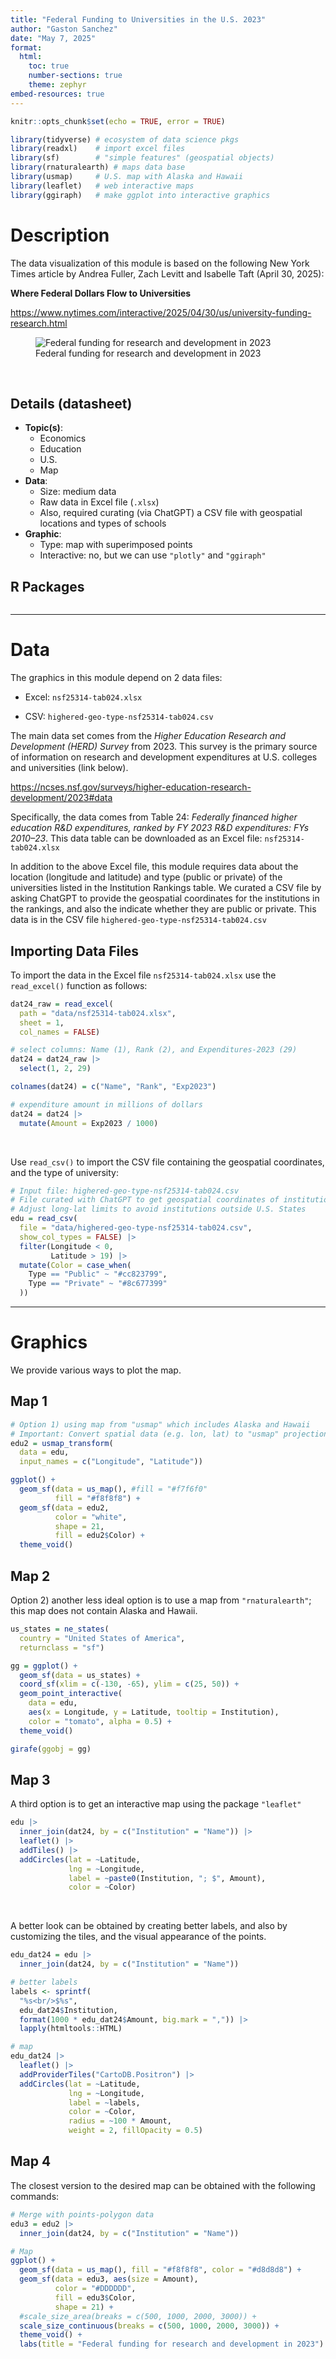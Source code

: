 ```yaml
---
title: "Federal Funding to Universities in the U.S. 2023"
author: "Gaston Sanchez"
date: "May 7, 2025"
format: 
  html:
    toc: true
    number-sections: true
    theme: zephyr
embed-resources: true
---
```


```r
knitr::opts_chunk$set(echo = TRUE, error = TRUE)
```

```r
library(tidyverse) # ecosystem of data science pkgs
library(readxl)    # import excel files
library(sf)        # "simple features" (geospatial objects)
library(rnaturalearth) # maps data base
library(usmap)     # U.S. map with Alaska and Hawaii
library(leaflet)   # web interactive maps
library(ggiraph)   # make ggplot into interactive graphics
```


# Description

The data visualization of this module is based on the following New York Times 
article by Andrea Fuller, Zach Levitt and Isabelle Taft (April 30, 2025):

__Where Federal Dollars Flow to Universities__

<https://www.nytimes.com/interactive/2025/04/30/us/university-funding-research.html>


![Federal funding for research and development in 2023](source/federal-funding-for-research-and-development-2023.png)

\

## Details (datasheet)

- __Topic(s)__: 
  + Economics
  + Education
  + U.S.
  + Map
- __Data__:
  + Size: medium data
  + Raw data in Excel file (`.xlsx`)
  + Also, required curating (via ChatGPT) a CSV file with geospatial locations and types of schools
- __Graphic__:
  + Type: map with superimposed points
  + Interactive: no, but we can use `"plotly"` and `"ggiraph"`


## R Packages

```r
```


-----


# Data

The graphics in this module depend on 2 data files:

- Excel: `nsf25314-tab024.xlsx`

- CSV: `highered-geo-type-nsf25314-tab024.csv`


The main data set comes from the _Higher Education Research and Development (HERD) Survey_
from 2023. This survey is the primary source of information on research and 
development expenditures at U.S. colleges and universities (link below).

<https://ncses.nsf.gov/surveys/higher-education-research-development/2023#data>

Specifically, the data comes from Table 24: 
_Federally financed higher education R&D expenditures, ranked by FY 2023 R&D expenditures: FYs 2010–23_. This data table can be downloaded as an Excel file: `nsf25314-tab024.xlsx`

In addition to the above Excel file, this module requires data about the 
location (longitude and latitude) and type (public or private) of the 
universities listed in the  Institution Rankings table. We curated a CSV file 
by asking ChatGPT to provide the geospatial coordinates for the institutions 
in the rankings, and also the indicate whether they are public or private. 
This data is in the CSV file `highered-geo-type-nsf25314-tab024.csv`


## Importing Data Files

To import the data in the Excel file `nsf25314-tab024.xlsx` use the 
`read_excel()` function as follows:

```r
dat24_raw = read_excel(
  path = "data/nsf25314-tab024.xlsx", 
  sheet = 1, 
  col_names = FALSE)

# select columns: Name (1), Rank (2), and Expenditures-2023 (29)
dat24 = dat24_raw |> 
  select(1, 2, 29)

colnames(dat24) = c("Name", "Rank", "Exp2023")

# expenditure amount in millions of dollars
dat24 = dat24 |> 
  mutate(Amount = Exp2023 / 1000)
```

\

Use `read_csv()` to import the CSV file containing the geospatial coordinates, 
and the type of university:

```r
# Input file: highered-geo-type-nsf25314-tab024.csv
# File curated with ChatGPT to get geospatial coordinates of institutions
# Adjust long-lat limits to avoid institutions outside U.S. States
edu = read_csv(
  file = "data/highered-geo-type-nsf25314-tab024.csv",
  show_col_types = FALSE) |> 
  filter(Longitude < 0, 
         Latitude > 19) |> 
  mutate(Color = case_when(
    Type == "Public" ~ "#cc823799",
    Type == "Private" ~ "#8c677399"
  ))
```


-----


# Graphics

We provide various ways to plot the map.


## Map 1

```r
# Option 1) using map from "usmap" which includes Alaska and Hawaii
# Important: Convert spatial data (e.g. lon, lat) to "usmap" projection
edu2 = usmap_transform(
  data = edu, 
  input_names = c("Longitude", "Latitude"))

ggplot() +
  geom_sf(data = us_map(), #fill = "#f7f6f0"
          fill = "#f8f8f8") +
  geom_sf(data = edu2, 
          color = "white",
          shape = 21,
          fill = edu2$Color) +
  theme_void()
```


## Map 2

Option 2) another less ideal option is to use a map from `"rnaturalearth"`;
this map does not contain Alaska and Hawaii.

```r
us_states = ne_states(
  country = "United States of America", 
  returnclass = "sf")

gg = ggplot() +
  geom_sf(data = us_states) +
  coord_sf(xlim = c(-130, -65), ylim = c(25, 50)) +
  geom_point_interactive(
    data = edu, 
    aes(x = Longitude, y = Latitude, tooltip = Institution), 
    color = "tomato", alpha = 0.5) +
  theme_void()

girafe(ggobj = gg)
```


## Map 3

A third option is to get an interactive map using the package `"leaflet"`

```r
edu |> 
  inner_join(dat24, by = c("Institution" = "Name")) |> 
  leaflet() |> 
  addTiles() |> 
  addCircles(lat = ~Latitude,
             lng = ~Longitude,
             label = ~paste0(Institution, "; $", Amount),
             color = ~Color)
```

\

A better look can be obtained by creating better labels, and also by customizing
the tiles, and the visual appearance of the points.

```r
edu_dat24 = edu |> 
  inner_join(dat24, by = c("Institution" = "Name"))

# better labels
labels <- sprintf(
  "%s<br/>$%s", 
  edu_dat24$Institution,
  format(1000 * edu_dat24$Amount, big.mark = ",")) |> 
  lapply(htmltools::HTML)

# map
edu_dat24 |> 
  leaflet() |> 
  addProviderTiles("CartoDB.Positron") |> 
  addCircles(lat = ~Latitude,
             lng = ~Longitude,
             label = ~labels,
             color = ~Color, 
             radius = ~100 * Amount,
             weight = 2, fillOpacity = 0.5)
```


## Map 4

The closest version to the desired map can be obtained with the following
commands:

```r
# Merge with points-polygon data
edu3 = edu2 |> 
  inner_join(dat24, by = c("Institution" = "Name"))

# Map
ggplot() +
  geom_sf(data = us_map(), fill = "#f8f8f8", color = "#d8d8d8") +
  geom_sf(data = edu3, aes(size = Amount), 
          color = "#DDDDDD", 
          fill = edu3$Color, 
          shape = 21) +
  #scale_size_area(breaks = c(500, 1000, 2000, 3000)) +
  scale_size_continuous(breaks = c(500, 1000, 2000, 3000)) +
  theme_void() +
  labs(title = "Federal funding for research and development in 2023")
```


